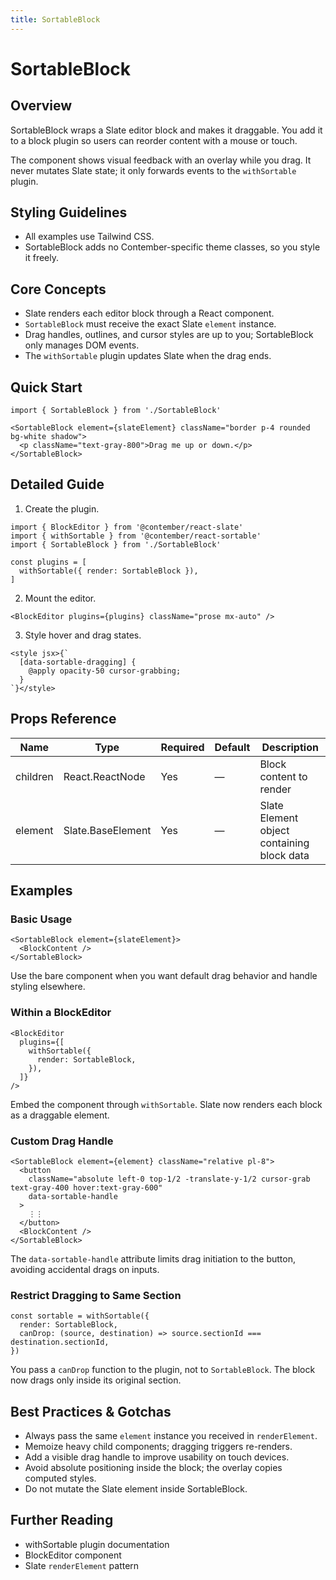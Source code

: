 ```yaml
---
title: SortableBlock
---
```


<!-- Edited by human: false -->
<!-- Examples count: 1 -->
<!-- Source examples: 1 -->
<!-- Playground examples: 0 -->
<!-- External examples: 0 -->
<!-- Import examples: 1 -->

# SortableBlock

## Overview
SortableBlock wraps a Slate editor block and makes it draggable. You add it to a block plugin so users can reorder content with a mouse or touch.

The component shows visual feedback with an overlay while you drag. It never mutates Slate state; it only forwards events to the `withSortable` plugin.

## Styling Guidelines
* All examples use Tailwind CSS.
* SortableBlock adds no Contember-specific theme classes, so you style it freely.

## Core Concepts
* Slate renders each editor block through a React component.
* `SortableBlock` must receive the exact Slate `element` instance.
* Drag handles, outlines, and cursor styles are up to you; SortableBlock only manages DOM events.
* The `withSortable` plugin updates Slate when the drag ends.

## Quick Start
```tsx
import { SortableBlock } from './SortableBlock'

<SortableBlock element={slateElement} className="border p-4 rounded bg-white shadow">
  <p className="text-gray-800">Drag me up or down.</p>
</SortableBlock>
```

## Detailed Guide
1. Create the plugin.
```tsx
import { BlockEditor } from '@contember/react-slate'
import { withSortable } from '@contember/react-sortable'
import { SortableBlock } from './SortableBlock'

const plugins = [
  withSortable({ render: SortableBlock }),
]
```

2. Mount the editor.
```tsx
<BlockEditor plugins={plugins} className="prose mx-auto" />
```

3. Style hover and drag states.
```tsx
<style jsx>{`
  [data-sortable-dragging] {
    @apply opacity-50 cursor-grabbing;
  }
`}</style>
```

## Props Reference
| Name | Type | Required | Default | Description |
|------|------|----------|---------|-------------|
| children | React.ReactNode | Yes | — | Block content to render |
| element | Slate.BaseElement | Yes | — | Slate Element object containing block data |

## Examples

### Basic Usage
```tsx
<SortableBlock element={slateElement}>
  <BlockContent />
</SortableBlock>
```
Use the bare component when you want default drag behavior and handle styling elsewhere.

### Within a BlockEditor
```tsx
<BlockEditor
  plugins={[
    withSortable({
      render: SortableBlock,
    }),
  ]}
/>
```
Embed the component through `withSortable`. Slate now renders each block as a draggable element.

### Custom Drag Handle
```tsx
<SortableBlock element={element} className="relative pl-8">
  <button
    className="absolute left-0 top-1/2 -translate-y-1/2 cursor-grab text-gray-400 hover:text-gray-600"
    data-sortable-handle
  >
    ⋮⋮
  </button>
  <BlockContent />
</SortableBlock>
```
The `data-sortable-handle` attribute limits drag initiation to the button, avoiding accidental drags on inputs.

### Restrict Dragging to Same Section
```tsx
const sortable = withSortable({
  render: SortableBlock,
  canDrop: (source, destination) => source.sectionId === destination.sectionId,
})
```
You pass a `canDrop` function to the plugin, not to `SortableBlock`. The block now drags only inside its original section.

## Best Practices & Gotchas
* Always pass the same `element` instance you received in `renderElement`.
* Memoize heavy child components; dragging triggers re-renders.
* Add a visible drag handle to improve usability on touch devices.
* Avoid absolute positioning inside the block; the overlay copies computed styles.
* Do not mutate the Slate element inside SortableBlock.

## Further Reading
* withSortable plugin documentation
* BlockEditor component
* Slate `renderElement` pattern

<!-- End of Generated Documentation -->
